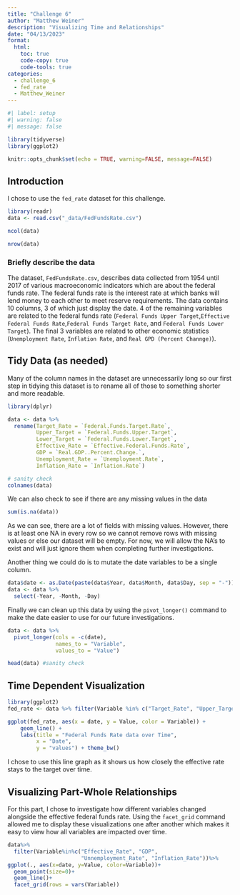 ```yaml
---
title: "Challenge 6"
author: "Matthew Weiner"
description: "Visualizing Time and Relationships"
date: "04/13/2023"
format:
  html:
    toc: true
    code-copy: true
    code-tools: true
categories:
  - challenge_6
  - fed_rate
  - Matthew_Weiner
---
```


```r
#| label: setup
#| warning: false
#| message: false

library(tidyverse)
library(ggplot2)

knitr::opts_chunk$set(echo = TRUE, warning=FALSE, message=FALSE)
```

 
## Introduction

I chose to use the `fed_rate` dataset for this challenge.

```r
library(readr)
data <- read.csv("_data/FedFundsRate.csv")
```

```r
ncol(data)
```
```r
nrow(data)
```


### Briefly describe the data

The dataset, `FedFundsRate.csv`, describes data collected from 1954 until 2017 of various macroeconomic indicators which are about the federal funds rate. The federal funds rate is the interest rate at which banks will lend money to each other to meet reserve requirements. The data contains 10 columns, 3 of which just display the date. 4 of the remaining variables are related to the federal funds rate (`Federal Funds Upper Target`,`Effective Federal Funds Rate`,`Federal Funds Target Rate`, and `Federal Funds Lower Target`). The final 3 variables are related to other economic statistics (`Unemployment Rate`, `Inflation Rate`, and `Real GPD (Percent Channge)`). 

## Tidy Data (as needed)

Many of the column names in the dataset are unnecessarily long so our first step in tidying this dataset is to rename all of those to something shorter and more readable.

```r
library(dplyr)

data <- data %>%
  rename(Target_Rate = `Federal.Funds.Target.Rate`,
         Upper_Target = `Federal.Funds.Upper.Target`,
         Lower_Target = `Federal.Funds.Lower.Target`,
         Effective_Rate = `Effective.Federal.Funds.Rate`,
         GDP = `Real.GDP..Percent.Change.`,
         Unemployment_Rate = `Unemployment.Rate`,
         Inflation_Rate = `Inflation.Rate`)
```
```r
# sanity check
colnames(data)
```

We can also check to see if there are any missing values in the data
```r
sum(is.na(data))
```

As we can see, there are a lot of fields with missing values. However, there is at least one NA in every row so we cannot remove rows with missing values or else our dataset will be empty. For now, we will allow the NA's to exist and will just ignore them when completing further investigations.

Another thing we could do is to mutate the date variables to be a single column.

```r
data$date <- as.Date(paste(data$Year, data$Month, data$Day, sep = "-"))
data <- data %>%
  select(-Year, -Month, -Day)
```


Finally we can clean up this data by using the `pivot_longer()` command to make the date easier to use for our future investigations.

```r
data <- data %>%
  pivot_longer(cols = -c(date), 
               names_to = "Variable", 
               values_to = "Value")

head(data) #sanity check
```


## Time Dependent Visualization

```r
library(ggplot2)
fed_rate <- data %>% filter(Variable %in% c("Target_Rate", "Upper_Target", "Lower_Target", "Effective_Rate"))

ggplot(fed_rate, aes(x = date, y = Value, color = Variable)) + 
    geom_line() +
    labs(title = "Federal Funds Rate data over Time",
         x = "Date",
         y = "values") + theme_bw()
```


I chose to use this line graph as it shows us how closely the effective rate stays to the target over time. 

## Visualizing Part-Whole Relationships

For this part, I chose to investigate how different variables changed alongside the effective federal funds rate. Using the `facet_grid` command allowed me to display these visualizations one after another which makes it easy to view how all variables are impacted over time.

```r
data%>%
  filter(Variable%in%c("Effective_Rate", "GDP", 
                       "Unnemployment_Rate", "Inflation_Rate"))%>%
ggplot(., aes(x=date, y=Value, color=Variable))+
  geom_point(size=0)+
  geom_line()+
  facet_grid(rows = vars(Variable))
```

